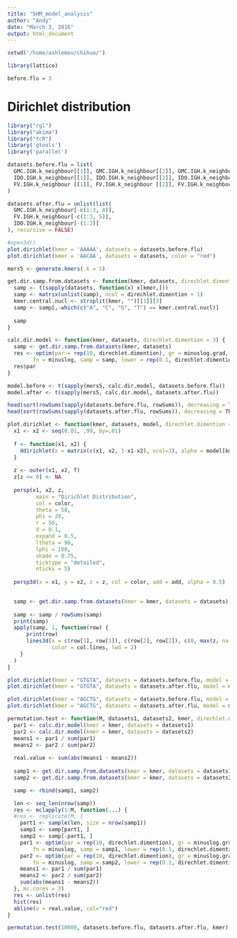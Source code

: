 ```yaml
---
title: "SHM_model_analysis"
author: "Andy"
date: "March 3, 2016"
output: html_document
---
```



```r
setwd('/home/ashlemov/chihua/')
```

```r
library(lattice)
```

```r
before.flu = 3
```

# Dirichlet distribution

```r
library("rgl")
library("akima")
library("tcR")
library('gtools')
library('parallel')
```

```r
datasets.before.flu = list(
  GMC.IGH.k_neighbour[[1]], GMC.IGH.k_neighbour[[2]], GMC.IGH.k_neighbour[[3]],
  IDO.IGH.k_neighbour[[1]], IDO.IGH.k_neighbour[[2]], IDO.IGH.k_neighbour[[3]],
  FV.IGH.k_neighbour [[1]], FV.IGH.k_neighbour [[2]], FV.IGH.k_neighbour [[3]]
)
```

```r
datasets.after.flu = unlist(list(
  GMC.IGH.k_neighbour[-c(1:3, 8)],
  FV.IGH.k_neighbour[-c(1:3, 5)],
  IDO.IGH.k_neighbour[-(1:3)]
), recursive = FALSE)
```


```r
#open3d()
plot.dirichlet(kmer = 'AAAAA', datasets = datasets.before.flu)
plot.dirichlet(kmer = 'AACAA', datasets = datasets, color = "red")
```

```r
mers5 <- generate.kmers(.k = 5)
```

```r
get.dir.samp.from.datasets <- function(kmer, datasets, direchlet.dimention = 3) {
  samp <- t(sapply(datasets, function(x) x[kmer,]))
  samp <- matrix(unlist(samp), ncol = direchlet.dimention + 1)
  kmer.central.nucl <- strsplit(kmer, "")[[1]][3]
  samp <- samp[,-which(c("A", "C", "G", "T") == kmer.central.nucl)]
  
  samp  
}
```


```r
calc.dir.model <- function(kmer, datasets, direchlet.dimention = 3) {
  samp <- get.dir.samp.from.datasets(kmer, datasets)  
  res <- optim(par = rep(10, direchlet.dimention), gr = minuslog.grad,
        fn = minuslog, samp = samp, lower = rep(0.1, direchlet.dimention), method = "L-BFGS-B")
  res$par
}
```

```r
model.before <- t(sapply(mers5, calc.dir.model, datasets.before.flu))
model.after <- t(sapply(mers5, calc.dir.model, datasets.after.flu))
```

```r
head(sort(rowSums(sapply(datasets.before.flu, rowSums)), decreasing = TRUE))
head(sort(rowSums(sapply(datasets.after.flu, rowSums)), decreasing = TRUE))
```


```r
plot.dirichlet <- function(kmer, datasets, model, direchlet.dimention = 3, color = "black", draw.lines = FALSE, col.lines = "green", add = FALSE) {
  x1 <- x2 <- seq(0.01, .99, by=.01) 
  
  f <- function(x1, x2) { 
    ddirichlet(x = matrix(c(x1, x2, 1-x1-x2), ncol=3), alpha = model[kmer,])
  }
  
  z <- outer(x1, x2, f) 
  z[z <= 0] <- NA
  
  persp(x1, x2, z, 
         main = "Dirichlet Distribution", 
         col = color, 
         theta = 50, 
         phi = 20, 
         r = 50, 
         d = 0.1, 
         expand = 0.5, 
         ltheta = 90, 
         lphi = 180, 
         shade = 0.75, 
         ticktype = "detailed", 
         nticks = 5)
  
  persp3d(x = x1, y = x2, z = z, col = color, add = add, alpha = 0.5)
  

  samp <- get.dir.samp.from.datasets(kmer = kmer, datasets = datasets)
  
  samp <- samp / rowSums(samp)
  print(samp)
  apply(samp, 1, function(row) {
      print(row)
      lines3d(x = c(row[1], row[1]), c(row[2], row[2]), c(0, max(z, na.rm = TRUE)),
              color = col.lines, lwd = 2)
    }
  )
}
```


```r
plot.dirichlet(kmer = "GTGTA", datasets = datasets.before.flu, model = model.before, color = "red", col.lines = "red")
plot.dirichlet(kmer = "GTGTA", datasets = datasets.after.flu, model = model.after, color = "blue", add = TRUE, col.lines = "green")
```

```r
plot.dirichlet(kmer = "AGCTG", datasets = datasets.before.flu, model = model.before, color = "red")
plot.dirichlet(kmer = "AGCTG", datasets = datasets.after.flu, model = model.after, color = "blue", add = TRUE)
```

```r
permutation.test <- function(M, datasets1, datasets2, kmer, direchlet.dimention = 3) {
  par1 <- calc.dir.model(kmer = kmer, datasets = datasets1)
  par2 <- calc.dir.model(kmer = kmer, datasets = datasets2)
  means1 <- par1 / sum(par1)
  means2 <- par2 / sum(par2)
  
  real.value <- sum(abs(means1 - means2))
  
  samp1 <- get.dir.samp.from.datasets(kmer = kmer, datasets = datasets1)
  samp2 <- get.dir.samp.from.datasets(kmer = kmer, datasets = datasets2)

  samp <- rbind(samp1, samp2)

  len <- seq_len(nrow(samp))
  res <- mclapply(1:M, function(...) {
  #res <- replicate(M, {
    part1 <- sample(len, size = nrow(samp1))
    samp1 <- samp[part1, ]
    samp2 <- samp[-part1, ]
    par1 <- optim(par = rep(10, direchlet.dimention), gr = minuslog.grad,
        fn = minuslog, samp = samp1, lower = rep(0.1, direchlet.dimention), method = "L-BFGS-B")$par
    par2 <- optim(par = rep(10, direchlet.dimention), gr = minuslog.grad,
        fn = minuslog, samp = samp2, lower = rep(0.1, direchlet.dimention), method = "L-BFGS-B")$par
    means1 <- par1 / sum(par1)
    means2 <- par2 / sum(par2)
    sum(abs(means1 - means2))
  }, mc.cores = 3)
  res <- unlist(res)
  hist(res)
  abline(v = real.value, col="red")
}
```

```r
permutation.test(10000, datasets.before.flu, datasets.after.flu, kmer)
```

